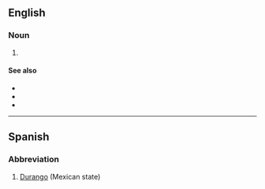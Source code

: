 {{also|Appendix:Variations of "du"}}
==English==

===Noun===
{{en-noun|-}}

# {{initialism of|depleted uranium|lang=en}}

====See also====
* {{l|en|HEU}}
* {{l|en|SEU}}
* {{l|en|LEU}}

----

==Spanish==

===Abbreviation===
{{rfc-header|Abbreviation}}
{{head|es|abbreviation}}

# [[Durango]] (Mexican state)
